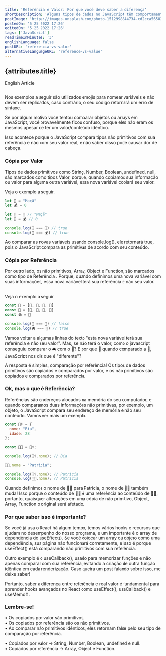 ```yaml
---
title: 'Referência e Valor: Por que você deve saber a diferença'
shortDescription: 'Alguns tipos de dados no JavaScript têm comportamento diferente quando copiados e comparados entre si. Este post apresenta esses tipos de dados e como isso afeta nosso programa'
postImage: 'https://images.unsplash.com/photo-1512998844734-cd2cca565822?ixlib=rb-4.0.3&ixid=MnwxMjA3fDB8MHxwaG90by1wYWdlfHx8fGVufDB8fHx8&auto=format&fit=crop&w=721&q=80'
postedOn: '5 25 2022 17:26'
editedOn: '5 25 2022 17:26'
tags: ['JavaScript']
readTimeInMinutes: '3'
englishLanguage: false
postURL: 'referencia-vs-valor'
alternativeLanguageURL: 'reference-vs-value'
---
```



## {attributes.title}

<Link to={`/blog/${attributes.alternativeLanguageURL}`}>
  <div>English Article</div>
</Link>

<img
  src={attributes.postImage}
  alt=""
  title="Imagem por David Jorre pelo Unsplash"
  className="MainImage"
/>

<Warning>
  Nos exemplos a seguir são utilizados emojis para nomear variáveis e não devem
  ser replicados, caso contrário, o seu código retornará um erro de síntaxe.
</Warning>

Se por algum motivo você tentou comparar <CodeFragment>objetos</CodeFragment> ou <CodeFragment>arrays</CodeFragment> em JavaScript, você provavelmente ficou confuso, porque eles não eram os mesmos apesar de ter um valor/conteúdo idêntico. <br/>

Isso acontece porque o JavaScript compara tipos não primitivos com sua <Highlight>referência</Highlight> e não com seu valor real, e não saber disso pode causar dor de cabeça.

### Cópia por Valor <br/>

Tipos de dados primitivos como <CodeFragment>String</CodeFragment>, <CodeFragment>Number</CodeFragment>, <CodeFragment>Boolean</CodeFragment>, <CodeFragment>undefined</CodeFragment>, <CodeFragment>null</CodeFragment>, são marcados como tipos <Highlight>Valor</Highlight>, porque, quando copiamos sua informação ou valor para alguma outra variável, essa nova variável copiará seu valor.

Veja o exemplo a seguir.

```js
let 🍎 = "Maçã"
let 💰 = 0

let 🍏 = 🍎 // "Maçã"
let 👜 = 💰 // 0

console.log(🍏 === 🍎) // true
console.log(👜 === 💰) // true
```

Ao comparar as novas variáveis usando <CodeFragment>console.log()</CodeFragment>, ele retornará <CodeFragment>true</CodeFragment>, pois o JavaScript compara as primitivas de acordo com seu conteúdo.

### Cópia por Referência

Por outro lado, os não primitivos, <CodeFragment>Array</CodeFragment>, <CodeFragment>Object</CodeFragment> e <CodeFragment>Function</CodeFragment>, são marcados como tipo de <Highlight>Referência</Highlight> . Porque, quando definimos uma nova variável com suas informações, essa nova variável terá sua referência e não seu valor.

<br />
Veja o exemplo a seguir

```js
const 🚗 = [💺, 💺, 💺, 💺]
const 🚓 = [💺, 💺, 💺, 💺]
const 🚘 = 🚗

console.log(🚓 === 🚗) // false
console.log(🚘 === 🚗) // true
```

Vamos voltar a algumas linhas do texto <Highlight>"esta nova variável terá sua referência e não seu valor"</Highlight>. Mas, se não terá o valor, como o javascript conseguiu comparar o 🚘 com o 🚗? E por que 🚓 quando comparado a 🚗, JavaScript nos diz que é "diferente"? <br/>

A resposta é simples, comparação por <Highlight>referência</Highlight>! Os tipos de dados primitivos são copiados e comparados por valor, e os não primitivos são copiados e comparados por referência.

### Ok, mas o que é Referência?

Referências são endereços alocados na memória do seu computador, e quando comparamos duas informações não primitivas, por exemplo, um <CodeFragment>objeto</CodeFragment>, o JavaScript compara seu endereço de memória e não seu conteúdo. Vamos ver mais um exemplo.

```js
const 👩‍⚕️ = {
  nome: "Bia",
  idade: 28
};

const 👩‍🍳 = 👩‍⚕️;

console.log(👩‍⚕️.nome); // Bia

👩‍🍳.nome = "Patricia";

console.log(👩‍⚕️.nome); // Patricia
console.log(👩‍🍳.nome); // Patricia
```

Quando definimos o nome de 👩‍🍳 para Patricia, o nome de 👩‍⚕️ também muda! Isso porque o conteúdo de 👩‍🍳 é uma <Highlight>referência</Highlight> ao conteúdo de 👩‍⚕️, portanto, quaisquer alterações em uma cópia de não primitivo, <CodeFragment>Object</CodeFragment>, <CodeFragment>Array</CodeFragment>, <CodeFragment >Function</CodeFragment> o original será afetado.

### Por que saber isso é importante?

Se você já usa o React há algum tempo, temos vários hooks e recursos que ajudam no desempenho do nosso programa, e um importante é o array de dependência do <CodeFragment>useEffect()</CodeFragment>. Se você colocar um array ou objeto como uma dependência, sua página não funcionará corretamente, e isso é porque <CodeFragment>useEffect()</CodeFragment> está comparando não primitivos com sua <Highlight>referência</Highlight>. <br/>

Outro exemplo é o <CodeFragment>useCallback()</CodeFragment>, usado para memorizar funções e não apenas comparar com sua referência, evitando a criação de outra função idêntica em cada renderização. Caso queira um post falando sobre isso, me deixe saber! <br/>

Portanto, saber a diferença entre <Highlight>referência</Highlight> e real <Highlight>valor</Highlight> é fundamental para aprender hooks avançados no React como <CodeFragment>useEffect()</CodeFragment>, <CodeFragment>useCallback()</CodeFragment> e <CodeFragment>useMemo()</CodeFragment>.

### <Highlight>Lembre-se!</Highlight>

• Os copiados por valor são primitivos. <br/>
• Os copiados por referência são os não primitivos. <br/>
• Ao comparar não primitivos idênticos, eles retornam <CodeFragment>false</CodeFragment> pelo seu tipo de comparação por <Highlight>referência</Highlight>. <br/>

• Copiados por valor → <CodeFragment>String</CodeFragment>, <CodeFragment>Number</CodeFragment>, <CodeFragment>Boolean</CodeFragment>, <CodeFragment>undefined</CodeFragment> e <CodeFragment>null</CodeFragment>. <br/>
• Copiados por referência → <CodeFragment>Array</CodeFragment>, <CodeFragment>Object</CodeFragment> e <CodeFragment>Function</CodeFragment>.
